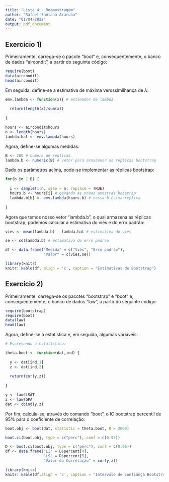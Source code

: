 ```yaml
---
title: "Lista 4 - Reamostragem"
author: "Rafael Santana Araruna"
date: "01/04/2022"
output: pdf_document
---
```


## Exercício 1) 

Primeiramente, carrega-se o pacote "boot" e, consequentemente, o banco de dados "aircondit", a partir do seguinte código:

```r
require(boot)
data(aircondit)
head(aircondit)
```

Em seguida, define-se a estimativa de máxima verossimilhança de $\lambda$:

```r
emv.lambda <- function(x){ # estimador de lambda
  
  return(length(x)/sum(x))
  
}

hours <- aircondit$hours
n <- length(hours)
lambda.hat <- emv.lambda(hours)
```

Agora, define-se algumas medidas:

```r
B <- 200 # número de replicas
lambda.b <- numeric(B) # vetor para armazenar as replicas bootstrap
```

Dado os parâmetros acima, pode-se implementar as réplicas bootstrap:

```r
for(b in 1:B) {
  
  i <- sample(1:n, size = n, replace = TRUE)
  hours.b <- hours[i] # gerando as novas amostras boostrap
  lambda.b[b] <- emv.lambda(hours.b) # nossa b-ésima replica
  
}
```

Agora que temos nosso vetor "lambda.b", o qual armazena as réplicas bootstrap, podemos calcular a estimativa do viés e do erro padrão:

```r
vies <- mean(lambda.b) - lambda.hat # estimativa do vies

se <- sd(lambda.b) # estimativa do erro padrao
```

```r
df <- data.frame("Medida" = c("Viés", "Erro padrão"),
                 "Valor" = c(vies,se))

library(knitr)
knitr::kable(df, align = 'c', caption = "Estimativas de Bootstrap")
```


## Exercício 2)

Primeiramente, carrega-se os pacotes "bootstrap" e "boot" e, consequentemente, o banco de dados "law", a partir do seguinte código:

```r
require(bootstrap)
require(boot)
data(law)
head(law)
```

Agora, define-se a estatística e, em seguida, algumas variáveis:

```r
# Escrevendo a estatística:

theta.boot <- function(dat,ind) {
  
  y <- dat[ind,1]
  z <- dat[ind,2]
  
  return(cor(y,z))
  
}

y <- law$LSAT
z <- law$GPA
dat <- cbind(y,z)
```

Por fim, calcula-se, através do comando "boot", o IC bootstrap percentil de 95% para o coeficiente de correlação:

```r
boot.obj <- boot(dat, statistic = theta.boot, R = 2000)

boot.ci(boot.obj, type = c("perc"), conf = c(0.95)) 

```


```r
D <- boot.ci(boot.obj, type = c("perc"), conf = c(0.95)) 
df <- data.frame("LI" = D$percent[4],
                 "LS" = D$percent[5],
                 "Valor da Correlação" = cor(y,z))

library(knitr)
knitr::kable(df,align = 'c', caption = "Intervalo de confiança Bootstrap percentil de 95%")
```

